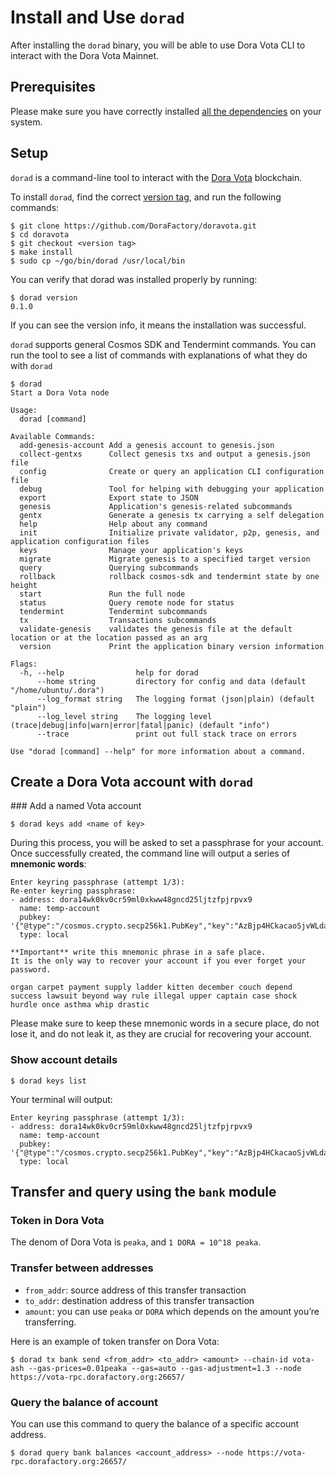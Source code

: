 
# Install and Use `dorad`

After installing the `dorad` binary, you will be able to use Dora Vota CLI to interact with the Dora Vota Mainnet.

## Prerequisites

Please make sure you have correctly installed [all the dependencies](/docs/vota-dev/dependencies) on your system.

## Setup

`dorad` is a command-line tool to interact with the [Dora Vota](https://vota-explorer.dorafactory.org/) blockchain.

To install `dorad`, find the correct [version tag](https://github.com/DoraFactory/doravota/tags), and run the following commands:

```ansi filename="Terminal"
$ git clone https://github.com/DoraFactory/doravota.git
$ cd doravota
$ git checkout <version tag>
$ make install
$ sudo cp ~/go/bin/dorad /usr/local/bin
```

You can verify that dorad was installed properly by running:

```ansi filename="Terminal"
$ dorad version
0.1.0
```

If you can see the version info, it means the installation was successful.

`dorad` supports general Cosmos SDK and Tendermint commands. You can run the tool to see a list of commands with explanations of what they do with `dorad`

```ansi filename="Terminal"
$ dorad
Start a Dora Vota node

Usage:
  dorad [command]

Available Commands:
  add-genesis-account Add a genesis account to genesis.json
  collect-gentxs      Collect genesis txs and output a genesis.json file
  config              Create or query an application CLI configuration file
  debug               Tool for helping with debugging your application
  export              Export state to JSON
  genesis             Application's genesis-related subcommands
  gentx               Generate a genesis tx carrying a self delegation
  help                Help about any command
  init                Initialize private validator, p2p, genesis, and application configuration files
  keys                Manage your application's keys
  migrate             Migrate genesis to a specified target version
  query               Querying subcommands
  rollback            rollback cosmos-sdk and tendermint state by one height
  start               Run the full node
  status              Query remote node for status
  tendermint          Tendermint subcommands
  tx                  Transactions subcommands
  validate-genesis    validates the genesis file at the default location or at the location passed as an arg
  version             Print the application binary version information

Flags:
  -h, --help                help for dorad
      --home string         directory for config and data (default "/home/ubuntu/.dora")
      --log_format string   The logging format (json|plain) (default "plain")
      --log_level string    The logging level (trace|debug|info|warn|error|fatal|panic) (default "info")
      --trace               print out full stack trace on errors

Use "dorad [command] --help" for more information about a command.
```

## Create a Dora Vota account with `dorad`

<Steps>
### Add a named Vota account

```ansi filename="Terminal"
$ dorad keys add <name of key>
```

During this process, you will be asked to set a passphrase for your account. Once successfully created, the command line will output a series of **mnemonic words**:

```ansi filename="Terminal"
Enter keyring passphrase (attempt 1/3):
Re-enter keyring passphrase:
- address: dora14wk0kv0cr59ml0xkww48gncd25ljtzfpjrpvx9
  name: temp-account
  pubkey: '{"@type":"/cosmos.crypto.secp256k1.PubKey","key":"AzBjp4HCkacaoSjvWLda9EuqDWQPjPVsIEZojURqgDFg"}'
  type: local

**Important** write this mnemonic phrase in a safe place.
It is the only way to recover your account if you ever forget your password.

organ carpet payment supply ladder kitten december couch depend success lawsuit beyond way rule illegal upper captain case shock hurdle once asthma whip drastic
```

<Callout type="warning">
  Please make sure to keep these mnemonic words in a secure place, do not lose
  it, and do not leak it, as they are crucial for recovering your account.
</Callout>

### Show account details

```ansi filename="Terminal"
$ dorad keys list
```

Your terminal will output:

```ansi filename="Terminal"
Enter keyring passphrase (attempt 1/3):
- address: dora14wk0kv0cr59ml0xkww48gncd25ljtzfpjrpvx9
  name: temp-account
  pubkey: '{"@type":"/cosmos.crypto.secp256k1.PubKey","key":"AzBjp4HCkacaoSjvWLda9EuqDWQPjPVsIEZojURqgDFg"}'
  type: local
```

</Steps>

## Transfer and query using the `bank` module

### Token in Dora Vota

The denom of Dora Vota is `peaka`, and `1 DORA = 10^18 peaka`.

### Transfer between addresses

- `from_addr`: source address of this transfer transaction
- `to_addr`: destination address of this transfer transaction
- `amount`: you can use `peaka` or `DORA` which depends on the amount you’re transferring.

Here is an example of token transfer on Dora Vota:

```ansi filename="Terminal"
$ dorad tx bank send <from_addr> <to_addr> <amount> --chain-id vota-ash --gas-prices=0.01peaka --gas=auto --gas-adjustment=1.3 --node https://vota-rpc.dorafactory.org:26657/
```

### Query the balance of account

You can use this command to query the balance of a specific account address.

```ansi filename="Terminal"
$ dorad query bank balances <account_address> --node https://vota-rpc.dorafactory.org:26657/
```
